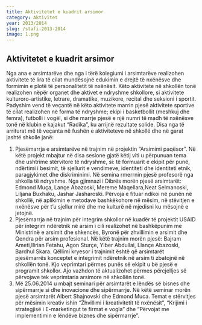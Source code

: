 ```yaml
---
title: Aktivitetet e kuadrit arsimor
category: Aktivitet
year: 2013/2014
slug: /stafi-2013-2014
image: 1.png
---
```


## Aktivitetet e kuadrit arsimor

Nga ana e arsimtarëve dhe nga i tërë kolegiumi i arsimtarëve realizohen
aktivitete të lira të cilat mundësojnë edukimin e drejtë të nxënësve dhe formimin
e plotë të personalitetit të nxënësit. Këto aktivitete në shkollën tonë realizohen
nëpër organet dhe aktivet e ndryshme shkollore, si aktivitete kulturoro-artistike,
letrare, dramatike, muzikore, recital dhe seksioni i sportit.
Padyshim vend të veçantë në këto aktivitete marrin pjesë aktivitete sportive
të cilat realizohen në forma të ndryshme; ekipi i basketbollit (meshkuj dhe femra),
futbolli i vogël, si dhe marrje pjesë e një numri të madh të nxënësve tonë në klubin
e kajakut “Radika”, ku arrijnë rezultate solide.
Disa nga të arriturat më të veçanta në fushën e aktiviteteve në shkollë dhe në
garat jashtë shkolle janë:

1. Pjesëmarrja e arsimtarëve në trajnim në projektin “Arsimimi paqësor”. Në këtë
   projekt mbajtur në disa sesione gjatë këtij viti u përpunuan tema dhe ushtrime
   stërvitore të ndryshme, si: të formuarit e ekipit për punë, ndërtimi i besimit, të
   sjellurit e vendimeve, identiteti dhe identiteti etnik, paragjykimet dhe diskriminimi.
   Në semina rmerrnin pjesë profesorë nga shkolla të ndryshme. Nga gjimnazi i
   Dibrës morën pjesë arsimtarët: Edmond Muça, Lançe Abazoski, Mereme
   Maqellara,Neat Selmanoski, Liljana Buxhaku, Jashar Jasharoski. Përvoja e fituar
   ndikoi në punën në shkollë, në aplikimin e metodave bashkëkohore në mësim, në
   stëvitjen e nxënësve për t’u sjellur mirë dhe me kulturë në mjedisni ku mësojnë e
   jetojnë.
1. Pjesëmarrja në trajnim për integrim shkollor në kuadër të projektit USAID për
   integrim ndëretnik në arsim i cili realizohet në bashkëpunim me Ministrinë e
   arsimit dhe shkencës, Byronë për zhvillimin e arsimit dhe Qendra për arsim
   profesional. Në këtë trajnim morën pjesë: Bajram Ameti,Ilirian Fetahu, Agon
   Sturçe, Ylber Abdullai, Llançe Abazoski, Bardhul Skara. Qëllimi kryesor i trajnimit
   është që arsimtarët pjesëmarrës konceptet e integrimit ndëretnik në arsim ti
   zbatojnë në shkollën tonë. Kjo veprimtari përmes punës së ekipit u bë pjesë e
   programit shkollor. Ajo vazhdon të aktualizohet përmes përcjelljes së përvojave
   tek veprimtaria arsimore në shkollën tonë.
1. Më 25.06.2014 u mbajt seminari për arsimtarët e lëndës së bisnes dhe
   sipërmarrje si dhe inovacione dhe sipërmarrje. Në këtë seminar morën pjesë
   arsimtarët Albert Shajnovski dhe Edmond Muca. Temat e stërvitjes për mësimin
   kreativ ishin “Zhvillimi i kreativitetit të nxënësit”, “Krijimi i strategjisë i E-marketingut te firmat e vogla” dhe “Përvojat me implementimin e lëndëve biznes
   dhe sipërmarrje”.
